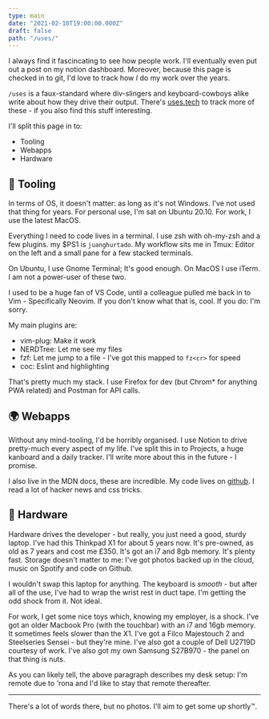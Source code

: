 ```yaml
---
type: main
date: "2021-02-10T19:00:00.000Z"
draft: false
path: "/uses/"
---
```


I always find it fascincating to see how people work. I'll eventually even put out a post on my notion dashboard. Moreover, because this page is checked in to git, I'd love to track how *I* do my work over the years.

`/uses` is a faux-standard where div-slingers and keyboard-cowboys alike write about how they drive their output. There's [uses.tech](https://uses.tech) to track more of these - if you also find this stuff interesting.

I'll split this page in to:

* Tooling
* Webapps
* Hardware


## 🧙 Tooling

In terms of OS, it doesn't matter: as long as it's not Windows. I've not used that thing for years. For personal use, I'm sat on Ubuntu 20.10. For work, I use the latest MacOS.

Everything I need to code lives in a terminal. I use zsh with oh-my-zsh and a few plugins. my $PS1 is `juanghurtado`. My workflow sits me in Tmux: Editor on the left and a small pane for a few stacked terminals.

On Ubuntu, I use Gnome Terminal; It's good enough. On MacOS I use iTerm. I am not a power-user of these two.

I used to be a huge fan of VS Code, until a colleague pulled me back in to Vim - Specifically Neovim. If you don't know what that is, cool. If you do: I'm sorry.

My main plugins are:
* vim-plug: Make it work
* NERDTree: Let me see my files
* fzf: Let me jump to a file - I've got this mapped to `fz<cr>` for speed
* coc: Eslint and highlighting

That's pretty much my stack. I use Firefox for dev (but Chrom* for anything PWA related) and Postman for API calls.

## 🌍 Webapps

Without any mind-tooling, I'd be horribly organised. I use Notion to drive pretty-much every aspect of my life. I've split this in to Projects, a huge kanboard and a daily tracker. I'll write more about this in the future - I promise.

I also live in the MDN docs, these are incredible. My code lives on [github](https://github.com/hjfitz/). I read a lot of hacker news and css tricks.

## 🤖 Hardware

Hardware drives the developer - but really, you just need a good, sturdy laptop. I've had this Thinkpad X1 for about 5 years now. It's pre-owned, as old as 7 years and cost me £350. It's got an i7 and 8gb memory. It's plenty fast. Storage doesn't matter to me: I've got photos backed up in the cloud, music on Spotify and code on Github. 

I wouldn't swap this laptop for anything. The keyboard is *smooth* - but after all of the use, I've had to wrap the wrist rest in duct tape. I'm getting the odd shock from it. Not ideal.

For work, I get some nice toys which, knowing my employer, is a shock. I've got an older Macbook Pro (with the touchbar) with an i7 and 16gb memory. It sometimes feels slower than the X1. I've got a Filco Majestouch 2 and Steelseries Sensei - but they're mine. I've also got a couple of Dell U2719D courtesy of work. I've also got my own Samsung S27B970 - the panel on that thing is nuts.

As you can likely tell, the above paragraph describes my desk setup: I'm remote due to 'rona and I'd like to stay that remote thereafter.

---

There's a lot of words there, but no photos. I'll aim to get some up shortly™️.
